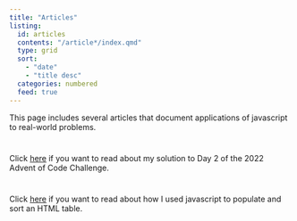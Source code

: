 ```yaml
---
title: "Articles"
listing: 
  id: articles
  contents: "/article*/index.qmd"
  type: grid
  sort: 
    - "date"
    - "title desc"
  categories: numbered
  feed: true
---
```


This page includes several articles that document applications of javascript to real-world problems.

:::{#articles}
:::


#
:::{.card}
Click [here](article_01.qmd) if you want to read about my solution to Day 2 of the 2022 Advent of Code Challenge.
:::

#
:::{.card}
Click [here](article_02.qmd) if you want to read about how I used javascript to populate and sort an HTML table.
:::